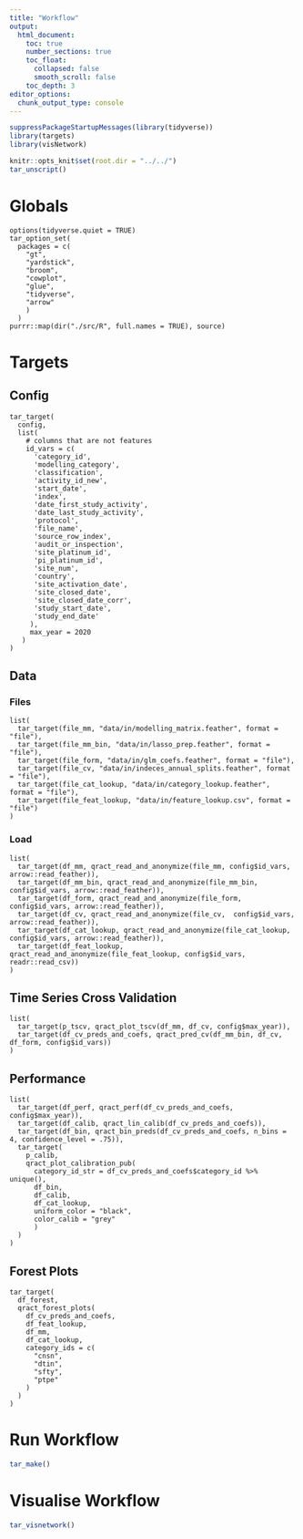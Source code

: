 ```yaml
---
title: "Workflow"
output: 
  html_document:
    toc: true
    number_sections: true
    toc_float:
      collapsed: false
      smooth_scroll: false
    toc_depth: 3
editor_options: 
  chunk_output_type: console
---
```



```r
suppressPackageStartupMessages(library(tidyverse))
library(targets)
library(visNetwork)
```

```r
knitr::opts_knit$set(root.dir = "../../")
tar_unscript()
```


# Globals

```targets
options(tidyverse.quiet = TRUE)
tar_option_set(
  packages = c(
    "gt",
    "yardstick",
    "broom",
    "cowplot",
    "glue",
    "tidyverse",
    "arrow"
    )
  )
purrr::map(dir("./src/R", full.names = TRUE), source)
```

# Targets

## Config

```targets
tar_target(
  config,
  list(
    # columns that are not features
    id_vars = c(
      'category_id',
      'modelling_category',
      'classification',
      'activity_id_new',
      'start_date',
      'index',
      'date_first_study_activity',
      'date_last_study_activity',
      'protocol',
      'file_name',
      'source_row_index',
      'audit_or_inspection',
      'site_platinum_id',
      'pi_platinum_id',
      'site_num',
      'country',
      'site_activation_date',
      'site_closed_date',
      'site_closed_date_corr',
      'study_start_date',
      'study_end_date'
     ),
     max_year = 2020
   )
)
```


## Data

### Files
```targets
list(
  tar_target(file_mm, "data/in/modelling_matrix.feather", format = "file"),
  tar_target(file_mm_bin, "data/in/lasso_prep.feather", format = "file"),
  tar_target(file_form, "data/in/glm_coefs.feather", format = "file"),
  tar_target(file_cv, "data/in/indeces_annual_splits.feather", format = "file"),
  tar_target(file_cat_lookup, "data/in/category_lookup.feather", format = "file"),
  tar_target(file_feat_lookup, "data/in/feature_lookup.csv", format = "file")
)
```

### Load

```targets
list(
  tar_target(df_mm, qract_read_and_anonymize(file_mm, config$id_vars, arrow::read_feather)),
  tar_target(df_mm_bin, qract_read_and_anonymize(file_mm_bin, config$id_vars, arrow::read_feather)),
  tar_target(df_form, qract_read_and_anonymize(file_form,  config$id_vars, arrow::read_feather)),
  tar_target(df_cv, qract_read_and_anonymize(file_cv,  config$id_vars, arrow::read_feather)),
  tar_target(df_cat_lookup, qract_read_and_anonymize(file_cat_lookup, config$id_vars, arrow::read_feather)),
  tar_target(df_feat_lookup, qract_read_and_anonymize(file_feat_lookup, config$id_vars, readr::read_csv))
)
```

## Time Series Cross Validation

```targets
list(
  tar_target(p_tscv, qract_plot_tscv(df_mm, df_cv, config$max_year)),
  tar_target(df_cv_preds_and_coefs, qract_pred_cv(df_mm_bin, df_cv, df_form, config$id_vars))
)
```

## Performance

```targets
list(
  tar_target(df_perf, qract_perf(df_cv_preds_and_coefs, config$max_year)),
  tar_target(df_calib, qract_lin_calib(df_cv_preds_and_coefs)),
  tar_target(df_bin, qract_bin_preds(df_cv_preds_and_coefs, n_bins = 4, confidence_level = .75)),
  tar_target(
    p_calib,
    qract_plot_calibration_pub(
      category_id_str = df_cv_preds_and_coefs$category_id %>% unique(),
      df_bin,
      df_calib,
      df_cat_lookup,
      uniform_color = "black",
      color_calib = "grey"
      )
  )
)
```

## Forest Plots

```targets
tar_target(
  df_forest,
  qract_forest_plots(
    df_cv_preds_and_coefs,
    df_feat_lookup,
    df_mm,
    df_cat_lookup,
    category_ids = c(
      "cnsn",
      "dtin",
      "sfty",
      "ptpe"
    )
  )
)
```

# Run Workflow

```r
tar_make()
```


# Visualise Workflow

```r
tar_visnetwork()
```


